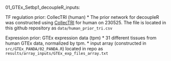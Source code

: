 01_GTEx_Setbp1_decoupleR_inputs: 

TF regulation prior: CollecTRI (human)
* The prior network for decoupleR was constructed using [CollecTRI](https://github.com/saezlab/CollecTRI) for human on 230525. The file is located in this github repository as `data/human_prior_tri.csv`


Expression prior: GTEx expression data (tpm)
* 31 different tissues from human GTEx data, normalized by tpm. 
* input array (constructed in `src/GTEx_PANDA/02_PANDA.R`) located in repo as `results/array_inputs/GTEx_exp_files_array.txt`

